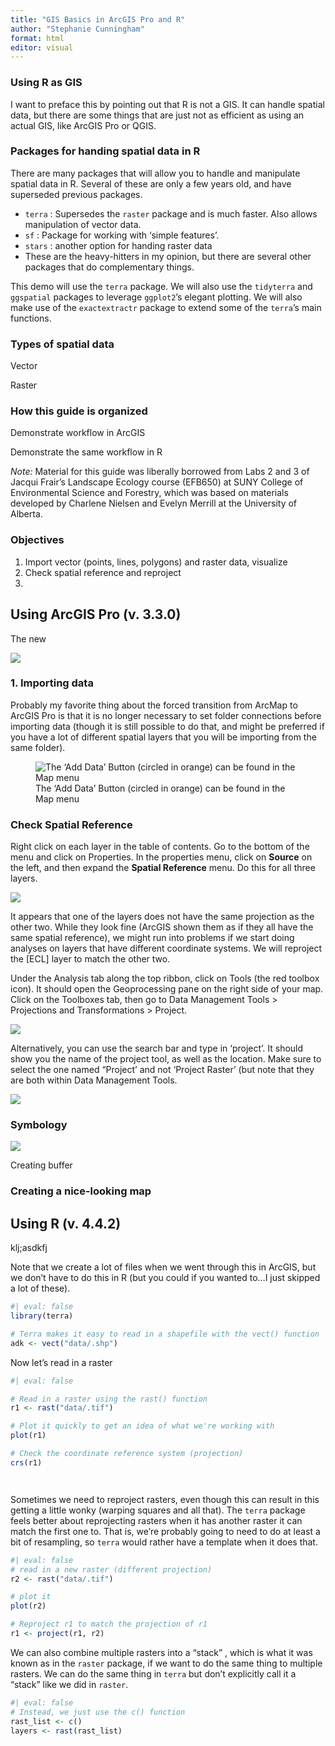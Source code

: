 ```yaml
---
title: "GIS Basics in ArcGIS Pro and R"
author: "Stephanie Cunningham"
format: html
editor: visual
---
```


### Using R as GIS

I want to preface this by pointing out that R is not a GIS. It can handle spatial data, but there are some things that are just not as efficient as using an actual GIS, like ArcGIS Pro or QGIS.

### Packages for handing spatial data in R

There are many packages that will allow you to handle and manipulate spatial data in R. Several of these are only a few years old, and have superseded previous packages.

-   `terra` : Supersedes the `raster` package and is much faster. Also allows manipulation of vector data.
-   `sf` : Package for working with 'simple features'.
-   `stars` : another option for handing raster data
-   These are the heavy-hitters in my opinion, but there are several other packages that do complementary things.

This demo will use the `terra` package. We will also use the `tidyterra` and `ggspatial` packages to leverage `ggplot2`'s elegant plotting. We will also make use of the `exactextractr` package to extend some of the `terra`'s main functions.

### Types of spatial data

Vector

Raster

### How this guide is organized

Demonstrate workflow in ArcGIS

Demonstrate the same workflow in R

*Note:* Material for this guide was liberally borrowed from Labs 2 and 3 of Jacqui Frair's Landscape Ecology course (EFB650) at SUNY College of Environmental Science and Forestry, which was based on materials developed by Charlene Nielsen and Evelyn Merrill at the University of Alberta.

### Objectives

1.  Import vector (points, lines, polygons) and raster data, visualize
2.  Check spatial reference and reproject
3.  

## Using ArcGIS Pro (v. 3.3.0)

The new

![](images/Screenshot 2025-03-17 121349-01.png)

### 1. Importing data

Probably my favorite thing about the forced transition from ArcMap to ArcGIS Pro is that it is no longer necessary to set folder connections before importing data (though it is still possible to do that, and might be preferred if you have a lot of different spatial layers that you will be importing from the same folder).

![The 'Add Data' Button (circled in orange) can be found in the Map menu](images/Screenshot%202025-03-10%20140217.png)

### Check Spatial Reference

Right click on each layer in the table of contents. Go to the bottom of the menu and click on Properties. In the properties menu, click on **Source** on the left, and then expand the **Spatial Reference** menu. Do this for all three layers.

![](images/Screenshot 2025-03-17 143818.png)

It appears that one of the layers does not have the same projection as the other two. While they look fine (ArcGIS shown them as if they all have the same spatial reference), we might run into problems if we start doing analyses on layers that have different coordinate systems. We will reproject the \[ECL\] layer to match the other two.

Under the Analysis tab along the top ribbon, click on Tools (the red toolbox icon). It should open the Geoprocessing pane on the right side of your map. Click on the Toolboxes tab, then go to Data Management Tools \> Projections and Transformations \> Project.

![](images/Screenshot 2025-03-17 144303.png)

Alternatively, you can use the search bar and type in 'project'. It should show you the name of the project tool, as well as the location. Make sure to select the one named "Project' and not 'Project Raster' (but note that they are both within Data Management Tools.

![](images/Screenshot 2025-03-17 144538.png)

### Symbology

![](images/Screenshot 2025-03-17 143428.png)

Creating buffer

### Creating a nice-looking map

## Using R (v. 4.4.2)

klj;asdkfj

Note that we create a lot of files when we went through this in ArcGIS, but we don't have to do this in R (but you could if you wanted to...I just skipped a lot of these).

```r
#| eval: false
library(terra)

# Terra makes it easy to read in a shapefile with the vect() function
adk <- vect("data/.shp")

```

Now let's read in a raster

```r
#| eval: false

# Read in a raster using the rast() function
r1 <- rast("data/.tif")

# Plot it quickly to get an idea of what we're working with
plot(r1)

# Check the coordinate reference system (projection)
crs(r1)




```

Sometimes we need to reproject rasters, even though this can result in this getting a little wonky (warping squares and all that). The `terra` package feels better about reprojecting rasters when it has another raster it can match the first one to. That is, we're probably going to need to do at least a bit of resampling, so `terra` would rather have a template when it does that.

```r
#| eval: false
# read in a new raster (different projection)
r2 <- rast("data/.tif")

# plot it
plot(r2)

# Reproject r1 to match the projection of r1
r1 <- project(r1, r2)

```

We can also combine multiple rasters into a "stack" , which is what it was known as in the `raster` package, if we want to do the same thing to multiple rasters. We can do the same thing in `terra` but don't explicitly call it a "stack" like we did in `raster`.

```r
#| eval: false
# Instead, we just use the c() function
rast_list <- c()
layers <- rast(rast_list)
```
